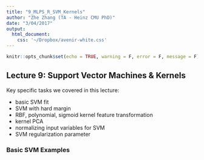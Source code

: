 ```yaml
---
title: "9_MLPS_R_SVM_Kernels"
author: "Zhe Zhang (TA - Heinz CMU PhD)"
date: "3/04/2017"
output: 
  html_document:
    css: '~/Dropbox/avenir-white.css'
---
```


```r
knitr::opts_chunk$set(echo = TRUE, warning = F, error = F, message = F)
```

## Lecture 9: Support Vector Machines & Kernels

Key specific tasks we covered in this lecture:

* basic SVM fit
* SVM with hard margin
* RBF, polynomial, sigmoid kernel feature transformation
* kernel PCA
* normalizing input variables for SVM
* SVM regularization parameter

### Basic SVM Examples